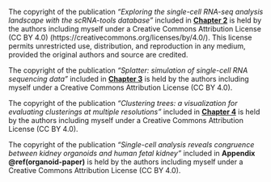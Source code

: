 The copyright of the publication _"Exploring the single-cell RNA-seq analysis
landscape with the scRNA-tools database"_ included in **[Chapter 2](#tools)**
is held by the authors including myself under a Creative Commons Attribution
License (CC BY 4.0) (https://creativecommons.org/licenses/by/4.0/). This
license permits unrestricted use, distribution, and reproduction in any medium,
provided the original authors and source are credited.

The copyright of the publication _"Splatter: simulation of single-cell RNA
sequencing data"_ included in **[Chapter 3](#simulation)** is held by the
authors including myself under a Creative Commons Attribution License (CC BY
4.0).

The copyright of the publication _"Clustering trees: a visualization for
evaluating clusterings at multiple resolutions"_ included in
**[Chapter 4](#clust-trees)** is held by the authors including myself under a
Creative Commons Attribution License (CC BY 4.0).

The copyright of the publication _"Single-cell analysis reveals congruence
between kidney organoids and human fetal kidney"_ included in **Appendix
\@ref(organoid-paper)** is held by the authors including myself under a
Creative Commons Attribution License (CC BY 4.0).
